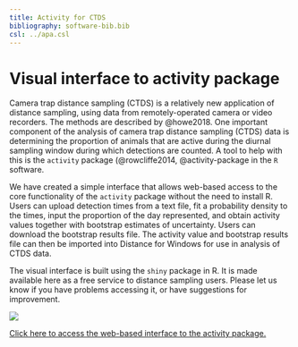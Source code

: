 ```yaml
---
title: Activity for CTDS
bibliography: software-bib.bib
csl: ../apa.csl
---
```



# Visual interface to activity package

Camera trap distance sampling (CTDS) is a relatively new application of distance sampling, using data from remotely-operated camera or video recorders.  The methods are described by @howe2018.  One important component of the analysis of camera trap distance sampling (CTDS) data is determining the proportion of animals that are active during the diurnal sampling window during which detections are counted.  A tool to help with this is the `activity` package (@rowcliffe2014, @activity-package in the `R` software.

We have created a simple interface that allows web-based access to the core functionality of the `activity` package without the need to install R.  Users can upload detection times from a text file, fit a probability density to the times, input the proportion of the day represented, and obtain activity values together with bootstrap estimates of uncertainty.  Users can download the bootstrap results file.  The activity value and bootstrap results file can then be imported into Distance for Windows for use in analysis of CTDS data.

The visual interface is built using the `shiny` package in R.  It is made available here as a free service to distance sampling users.  Please let us know if you have problems accessing it, or have suggestions for improvement.

![](fitact.png)

[Click here to access the web-based interface to the activity package.](https://lenthomas.shinyapps.io/Activity/)



